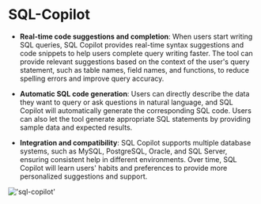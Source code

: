 # SQL-Copilot

- **Real-time code suggestions and completion**: When users start writing SQL queries, SQL Copilot provides real-time syntax suggestions and code snippets to help users complete query writing faster.
The tool can provide relevant suggestions based on the context of the user's query statement, such as table names, field names, and functions, to reduce spelling errors and improve query accuracy.

- **Automatic SQL code generation**: Users can directly describe the data they want to query or ask questions in natural language, and SQL Copilot will automatically generate the corresponding SQL code.
Users can also let the tool generate appropriate SQL statements by providing sample data and expected results.

- **Integration and compatibility**: SQL Copilot supports multiple database systems, such as MySQL, PostgreSQL, Oracle, and SQL Server, ensuring consistent help in different environments.
Over time, SQL Copilot will learn users' habits and preferences to provide more personalized suggestions and support.

!['sql-copilot'](/image/AI-image/sql-copilot.gif)